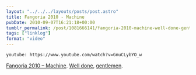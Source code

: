 ```yaml
---
layout: "../../../layouts/posts/post.astro"
title: Fangoria 2010 - Machine
pubDate: 2010-09-07T16:21:18+00:00
tumblr_permalink: /post/1081666141/fangoria-2010-machine-well-done-gentlemen
tags: ["linklog"]
format: "video"
---
```


`youtube: https://www.youtube.com/watch?v=GnuCLybYO_w`

[Fangoria 2010 &#8211; Machine][1]. [Well done][2], [gentlemen][3].

[1]: https://www.youtube.com/watch?v=GnuCLybYO_w
[2]: http://www.boingboing.net/2010/09/07/steampunk-horror-sho.html
[3]: http://www.deathtotheflippers.com/

